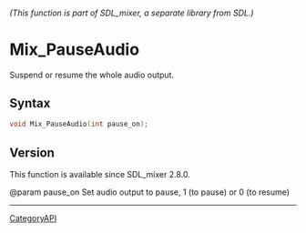 ====== (This function is part of SDL_mixer, a separate library from SDL.) ======
= Mix_PauseAudio =

Suspend or resume the whole audio output.

== Syntax ==

<syntaxhighlight lang='c'>
void Mix_PauseAudio(int pause_on);
</syntaxhighlight>

== Version ==

This function is available since SDL_mixer 2.8.0.

@param pause_on Set audio output to pause, 1 (to pause) or 0 (to resume)

----
[[CategoryAPI]]


